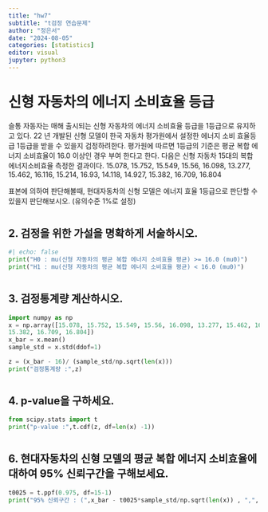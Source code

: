 ```yaml
---
title: "hw7"
subtitle: "t검정 연습문제"
author: "정은서"
date: "2024-08-05"
categories: [statistics]
editor: visual
jupyter: python3
---
```


# 신형 자동차의 에너지 소비효율 등급

슬통 자동자는 매해 출시되는 신형 자동차의 에너지 소비효율 등급을 1등급으로 유지하고 있다. 22 년 개발된 신형 모델이 한국 자동차 평가원에서 설정한 에너지 소비 효율등급 1등급을 받을 수 있을지 검정하려한다. 평가원에 따르면 1등급의 기준은 평균 복합 에너지 소비효율이 16.0 이상인 경우 부여 한다고 한다. 다음은 신형 자동차 15대의 복합 에너지소비효율 측정한 결과이다. 15.078, 15.752, 15.549, 15.56, 16.098, 13.277, 15.462, 16.116, 15.214, 16.93, 14.118, 14.927, 15.382, 16.709, 16.804

표본에 의하여 판단해볼때, 현대자동차의 신형 모델은 에너지 효율 1등급으로 판단할 수 있을지 판단해보시오. (유의수준 1%로 설정)

# 

## 2. 검정을 위한 가설을 명확하게 서술하시오.

```python
#| echo: false
print("H0 : mu(신형 자동차의 평균 복합 에너지 소비효율 평균) >= 16.0 (mu0)")
print("H1 : mu(신형 자동차의 평균 복합 에너지 소비효율 평균) < 16.0 (mu0)")
```

# 

## 3. 검정통계량 계산하시오.

```python
import numpy as np
x = np.array([15.078, 15.752, 15.549, 15.56, 16.098, 13.277, 15.462, 16.116, 15.214, 16.93, 14.118, 14.927,
15.382, 16.709, 16.804])
x_bar = x.mean()
sample_std = x.std(ddof=1)

z = (x_bar - 16)/ (sample_std/np.sqrt(len(x)))
print("검정통계량 :",z)
```

# 

## 4. p‑value을 구하세요.

```python
from scipy.stats import t
print("p-value :",t.cdf(z, df=len(x) -1))
```

# 

## 6. 현대자동차의 신형 모델의 평균 복합 에너지 소비효율에 대하여 95% 신뢰구간을 구해보세요.

```python
t0025 = t.ppf(0.975, df=15-1)
print("95% 신뢰구간 : (",x_bar - t0025*sample_std/np.sqrt(len(x)) , ",", x_bar + t0025*sample_std/np.sqrt(len(x)), ")")
```
